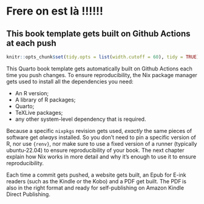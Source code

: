 # Frere on est là !!!!!! {.unnumbered}
## This book template gets built on Github Actions at each push

```r
knitr::opts_chunk$set(tidy.opts = list(width.cutoff = 60), tidy = TRUE)
```

This Quarto book template gets automatically built on Github Actions each time
you push changes. To ensure reproducibility, the Nix package manager gets used
to install all the dependencies you need:

- An R version;
- A library of R packages;
- Quarto;
- TeXLive packages;
- any other system-level dependency that is required.

Because a specific `nixpkgs` revision gets used, *exactly* the same pieces of software
get *always* installed. So you don't need to pin a specific version of R, nor use
`{renv}`, nor make sure to use a fixed version of a runner (typically ubuntu-22.04) to
ensure reproducibility of your book. The next chapter explain how Nix works in more
detail and why it's enough to use it to ensure reproducibility.

Each time a commit gets pushed, a website gets built, an Epub for E-ink readers (such as
the Kindle or the Kobo) and a PDF get built. The PDF is also in the right format and 
ready for self-publishing on Amazon Kindle Direct Publishing.
